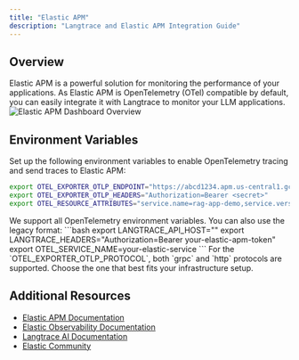 ```yaml
---
title: "Elastic APM"
description: "Langtrace and Elastic APM Integration Guide"
---
```


## Overview

Elastic APM is a powerful solution for monitoring the performance of your applications. As Elastic APM is OpenTelemetry (OTel) compatible by default, you can easily integrate it with Langtrace to monitor your LLM applications.
![Elastic APM Dashboard Overview](/images/elastic/new/dashboard1.png)

## Environment Variables

Set up the following environment variables to enable OpenTelemetry tracing and send traces to Elastic APM:

```bash
export OTEL_EXPORTER_OTLP_ENDPOINT="https://abcd1234.apm.us-central1.gcp.cloud.es.io:443"  # Your Elastic OTEL endpoint
export OTEL_EXPORTER_OTLP_HEADERS="Authorization=Bearer <secret>"
export OTEL_RESOURCE_ATTRIBUTES="service.name=rag-app-demo,service.version=0.0.1,deployment.environment=production"
```

<Note>
  We support all OpenTelemetry environment variables. You can also use the legacy format:
  ```bash
  export LANGTRACE_API_HOST="<https://your-elastic-apm-endpoint:443/v1/traces>"
  export LANGTRACE_HEADERS="Authorization=Bearer your-elastic-apm-token"
  export OTEL_SERVICE_NAME=your-elastic-service
  ```
    For the `OTEL_EXPORTER_OTLP_PROTOCOL`, both `grpc` and `http` protocols are
  supported. Choose the one that best fits your infrastructure setup.
</Note>

## Additional Resources

- [Elastic APM Documentation](https://www.elastic.co/guide/en/apm/get-started/current/quick-start-overview.html)
- [Elastic Observability Documentation](https://www.elastic.co/guide/en/observability/current/index.html)
- [Langtrace AI Documentation](https://docs.langtrace.ai/)
- [Elastic Community](https://discuss.elastic.co/)
